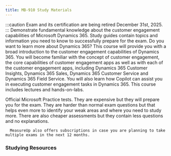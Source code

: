 ```yaml
---
title: MB-910 Study Materials
---
```


:::caution
Exam and its certification are being retired December 31st, 2025.
:::
<Card title="Get Started" icon="star"> 
  <LinkCard title="Exam MB-910: Microsoft Dynamics 365 Fundamentals (CRM)" href="https://learn.microsoft.com/certifications/exams/mb-910?WT.mc_id=studentamb_165290" target="_blank"/>
Demonstrate fundamental knowledge about the customer engagement capabilities of Microsoft Dynamics 365.
  <LinkCard title="MB-910 Study Guide" href="https://learn.microsoft.com/credentials/certifications/resources/study-guides/mb-910?WT.mc_id=studentamb_165290" target="_blank"/>
      Study guides contain topics and information you need to know to successfully prepare for the exam.
  <LinkCard title="Microsoft Learn" href="https://learn.microsoft.com/training/courses/mb-910t00?WT.mc_id=studentamb_165290" target="_blank"/>
Do you want to learn more about Dynamics 365? This course will provide you with a broad introduction to the customer engagement capabilities of Dynamics 365. You will become familiar with the concept of customer engagement, the core capabilities of customer engagement apps as well as with each of the customer engagement apps, including Dynamics 365 Customer Insights, Dynamics 365 Sales, Dynamics 365 Customer Service and Dynamics 365 Field Service. You will also learn how Copilot can assist you in executing customer engagement tasks in Dynamics 365. This course includes lectures and hands-on-labs.

</Card>

<Card title="MeasureUp Practice Tests" icon="open-book"> 
<CardGrid>
  <LinkCard title="MeasureUp Assessment" href="https://www.measureup.com/assessment-mb-910-microsoft-dynamics-365-fundamentals-crm.html#u44" target="_blank"/>
  <LinkCard title="MeasureUp Practice Test" href="https://www.measureup.com/microsoft-practice-test-mb-910-microsoft-dynamics-365-fundamentals-crm.html#u44" target="_blank"/>
</CardGrid>
  <LinkCard title="MeasureUp Subscriptions" href="https://www.measureup.com/subscription-plans-for-individuals#u44" target="_blank"/>
      Official Microsoft Practice tests. They are expensive but they will prepare you for the exam. They are harder than normal exam questions but that helps 
      even more to identify your weak areas and where you need to study more. There are also cheaper assessments but they contain less questions and no explanations.

      MeasureUp also offers subscriptions in case you are planning to take multiple exams in the next 12 months. 
</Card>


### Studying Resources

<Tabs>

  <TabItem label="Text">
  <CardGrid>
    <LinkCard title="Microsoft Learn" href="https://learn.microsoft.com/training/courses/mb-910t00?WT.mc_id=studentamb_165290" target="_blank"/>
  </CardGrid>
  </TabItem>

  <TabItem label="Videos">
  <CardGrid>
    <LinkCard title="On Demand Instructor-led Training Series" href="https://learn.microsoft.com/shows/on-demand-instructor-led-training-series/?terms=MB-910&WT.mc_id=studentamb_165290" target="_blank"/>
    <LinkCard title="Microsoft Virtual Training Day: Dynamics 365 Fundamentals (CRM)" href="https://events.microsoft.com/allevents/?language=English&clientTimeZone=1&search=Microsoft%20Dynamics%20365%20Virtual%20Training%20Day:%20Fundamentals%20(CRM)&WT.mc_id=studentamb_165290" target="_blank"/>
    <LinkCard title="Microsoft Dynamics 365 Virtual Training Day: Modernize Service" href="https://events.microsoft.com/mvtd?deliverylanguage=English&language=English&search=Microsoft%20Dynamics%20365%20Virtual%20Training%20Day:%20Modernize%20Service&WT.mc_id=studentamb_165290" target="_blank"/>
  </CardGrid>
  </TabItem>

  <TabItem label="Paid">
  <CardGrid>
  </CardGrid>
  </TabItem>

  <TabItem label="Tests">
  <CardGrid>
    <LinkCard title="MS Learn Practice Assessment" href="https://learn.microsoft.com/certifications/exams/mb-910/practice/assessment?assessment-type=practice&assessmentId=53&WT.mc_id=studentamb_165290" target="_blank"/>
    <LinkCard title="MeasureUp Assessment" href="https://www.measureup.com/assessment-mb-910-microsoft-dynamics-365-fundamentals-crm.html#u44" target="_blank"/>
    <LinkCard title="MeasureUp Practice Tests" href="https://www.measureup.com/microsoft-practice-test-mb-910-microsoft-dynamics-365-fundamentals-crm.html#u44" target="_blank"/> 
  </CardGrid>
  </TabItem>

  <TabItem label="Misc">
  <CardGrid>
  </CardGrid>
  </TabItem>
  
</Tabs>
